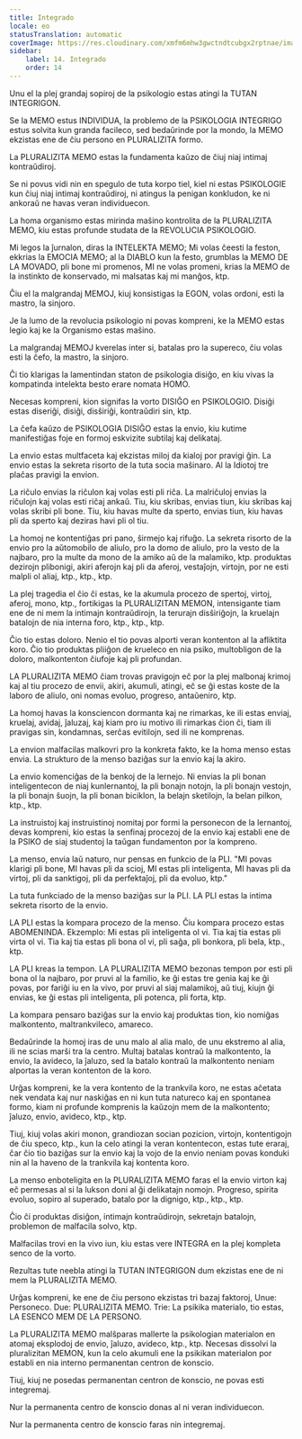 ```yaml
---
title: Integrado
locale: eo
statusTranslation: automatic
coverImage: https://res.cloudinary.com/xmfm6mhw3gwctndtcubgx2rptnae/image/upload/v1740337243/small_cover_educacion_fundamental_a051170f1c.webp
sidebar:
    label: 14. Integrado
    order: 14
---
```

Unu el la plej grandaj sopiroj de la psikologio estas atingi la TUTAN INTEGRIGON.

Se la MEMO estus INDIVIDUA, la problemo de la PSIKOLOGIA INTEGRIGO estus solvita kun granda facileco, sed bedaŭrinde por la mondo, la MEMO ekzistas ene de ĉiu persono en PLURALIZITA formo.

La PLURALIZITA MEMO estas la fundamenta kaŭzo de ĉiuj niaj intimaj kontraŭdiroj.

Se ni povus vidi nin en spegulo de tuta korpo tiel, kiel ni estas PSIKOLOGIE kun ĉiuj niaj intimaj kontraŭdiroj, ni atingus la penigan konkludon, ke ni ankoraŭ ne havas veran individuecon.

La homa organismo estas mirinda maŝino kontrolita de la PLURALIZITA MEMO, kiu estas profunde studata de la REVOLUCIA PSIKOLOGIO.

Mi legos la ĵurnalon, diras la INTELEKTA MEMO; Mi volas ĉeesti la feston, ekkrias la EMOCIA MEMO; al la DIABLO kun la festo, grumblas la MEMO DE LA MOVADO, pli bone mi promenos, MI ne volas promeni, krias la MEMO de la instinkto de konservado, mi malsatas kaj mi manĝos, ktp.

Ĉiu el la malgrandaj MEMOJ, kiuj konsistigas la EGON, volas ordoni, esti la mastro, la sinjoro.

Je la lumo de la revolucia psikologio ni povas kompreni, ke la MEMO estas legio kaj ke la Organismo estas maŝino.

La malgrandaj MEMOJ kverelas inter si, batalas pro la supereco, ĉiu volas esti la ĉefo, la mastro, la sinjoro.

Ĉi tio klarigas la lamentindan staton de psikologia disiĝo, en kiu vivas la kompatinda intelekta besto erare nomata HOMO.

Necesas kompreni, kion signifas la vorto DISIĜO en PSIKOLOGIO. Disiĝi estas diseriĝi, disiĝi, disŝiriĝi, kontraŭdiri sin, ktp.

La ĉefa kaŭzo de PSIKOLOGIA DISIĜO estas la envio, kiu kutime manifestiĝas foje en formoj eskvizite subtilaj kaj delikataj.

La envio estas multfaceta kaj ekzistas miloj da kialoj por pravigi ĝin. La envio estas la sekreta risorto de la tuta socia maŝinaro. Al la Idiotoj tre plaĉas pravigi la envion.

La riĉulo envias la riĉulon kaj volas esti pli riĉa. La malriĉuloj envias la riĉulojn kaj volas esti riĉaj ankaŭ. Tiu, kiu skribas, envias tiun, kiu skribas kaj volas skribi pli bone. Tiu, kiu havas multe da sperto, envias tiun, kiu havas pli da sperto kaj deziras havi pli ol tiu.

La homoj ne kontentiĝas pri pano, ŝirmejo kaj rifuĝo. La sekreta risorto de la envio pro la aŭtomobilo de aliulo, pro la domo de aliulo, pro la vesto de la najbaro, pro la multe da mono de la amiko aŭ de la malamiko, ktp. produktas dezirojn plibonigi, akiri aferojn kaj pli da aferoj, vestaĵojn, virtojn, por ne esti malpli ol aliaj, ktp., ktp., ktp.

La plej tragedia el ĉio ĉi estas, ke la akumula procezo de spertoj, virtoj, aferoj, mono, ktp., fortikigas la PLURALIZITAN MEMON, intensigante tiam ene de ni mem la intimajn kontraŭdirojn, la terurajn disŝiriĝojn, la kruelajn batalojn de nia interna foro, ktp., ktp., ktp.

Ĉio tio estas doloro. Nenio el tio povas alporti veran kontenton al la afliktita koro. Ĉio tio produktas pliiĝon de krueleco en nia psiko, multobligon de la doloro, malkontenton ĉiufoje kaj pli profundan.

LA PLURALIZITA MEMO ĉiam trovas pravigojn eĉ por la plej malbonaj krimoj kaj al tiu procezo de envii, akiri, akumuli, atingi, eĉ se ĝi estas koste de la laboro de aliulo, oni nomas evoluo, progreso, antaŭeniro, ktp.

La homoj havas la konsciencon dormanta kaj ne rimarkas, ke ili estas enviaj, kruelaj, avidaj, ĵaluzaj, kaj kiam pro iu motivo ili rimarkas ĉion ĉi, tiam ili pravigas sin, kondamnas, serĉas evitilojn, sed ili ne komprenas.

La envion malfacilas malkovri pro la konkreta fakto, ke la homa menso estas envia. La strukturo de la menso baziĝas sur la envio kaj la akiro.

La envio komenciĝas de la benkoj de la lernejo. Ni envias la pli bonan inteligentecon de niaj kunlernantoj, la pli bonajn notojn, la pli bonajn vestojn, la pli bonajn ŝuojn, la pli bonan biciklon, la belajn sketilojn, la belan pilkon, ktp., ktp.

La instruistoj kaj instruistinoj nomitaj por formi la personecon de la lernantoj, devas kompreni, kio estas la senfinaj procezoj de la envio kaj establi ene de la PSIKO de siaj studentoj la taŭgan fundamenton por la kompreno.

La menso, envia laŭ naturo, nur pensas en funkcio de la PLI. "MI povas klarigi pli bone, MI havas pli da scioj, MI estas pli inteligenta, MI havas pli da virtoj, pli da sanktigoj, pli da perfektaĵoj, pli da evoluo, ktp."

La tuta funkciado de la menso baziĝas sur la PLI. LA PLI estas la intima sekreta risorto de la envio.

LA PLI estas la kompara procezo de la menso. Ĉiu kompara procezo estas ABOMENINDA. Ekzemplo: Mi estas pli inteligenta ol vi. Tia kaj tia estas pli virta ol vi. Tia kaj tia estas pli bona ol vi, pli saĝa, pli bonkora, pli bela, ktp., ktp.

LA PLI kreas la tempon. LA PLURALIZITA MEMO bezonas tempon por esti pli bona ol la najbaro, por pruvi al la familio, ke ĝi estas tre genia kaj ke ĝi povas, por fariĝi iu en la vivo, por pruvi al siaj malamikoj, aŭ tiuj, kiujn ĝi envias, ke ĝi estas pli inteligenta, pli potenca, pli forta, ktp.

La kompara pensaro baziĝas sur la envio kaj produktas tion, kio nomiĝas malkontento, maltrankvileco, amareco.

Bedaŭrinde la homoj iras de unu malo al alia malo, de unu ekstremo al alia, ili ne scias marŝi tra la centro. Multaj batalas kontraŭ la malkontento, la envio, la avideco, la ĵaluzo, sed la batalo kontraŭ la malkontento neniam alportas la veran kontenton de la koro.

Urĝas kompreni, ke la vera kontento de la trankvila koro, ne estas aĉetata nek vendata kaj nur naskiĝas en ni kun tuta natureco kaj en spontanea formo, kiam ni profunde komprenis la kaŭzojn mem de la malkontento; ĵaluzo, envio, avideco, ktp., ktp.

Tiuj, kiuj volas akiri monon, grandiozan socian pozicion, virtojn, kontentigojn de ĉiu speco, ktp., kun la celo atingi la veran kontentecon, estas tute eraraj, ĉar ĉio tio baziĝas sur la envio kaj la vojo de la envio neniam povas konduki nin al la haveno de la trankvila kaj kontenta koro.

La menso enboteligita en la PLURALIZITA MEMO faras el la envio virton kaj eĉ permesas al si la lukson doni al ĝi delikatajn nomojn. Progreso, spirita evoluo, sopiro al superado, batalo por la dignigo, ktp., ktp., ktp.

Ĉio ĉi produktas disiĝon, intimajn kontraŭdirojn, sekretajn batalojn, problemon de malfacila solvo, ktp.

Malfacilas trovi en la vivo iun, kiu estas vere INTEGRA en la plej kompleta senco de la vorto.

Rezultas tute neebla atingi la TUTAN INTEGRIGON dum ekzistas ene de ni mem la PLURALIZITA MEMO.

Urĝas kompreni, ke ene de ĉiu persono ekzistas tri bazaj faktoroj, Unue: Personeco. Due: PLURALIZITA MEMO. Trie: La psikika materialo, tio estas, LA ESENCO MEM DE LA PERSONO.

La PLURALIZITA MEMO malŝparas mallerte la psikologian materialon en atomaj eksplodoj de envio, ĵaluzo, avideco, ktp., ktp. Necesas dissolvi la pluralizitan MEMON, kun la celo akumuli ene la psikikan materialon por establi en nia interno permanentan centron de konscio.

Tiuj, kiuj ne posedas permanentan centron de konscio, ne povas esti integremaj.

Nur la permanenta centro de konscio donas al ni veran individuecon.

Nur la permanenta centro de konscio faras nin integremaj.

